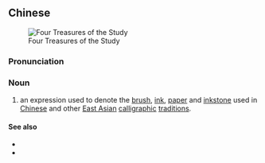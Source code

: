 {{also|文房四宝}}
==Chinese==
{{zh-forms|s=文房四宝|type=211}}
[[Image:WenfangSibao.jpg|thumb|Four Treasures of the Study]]

===Pronunciation===
{{zh-pron
|m=wénfángsìbǎo
|cat=n
}}

===Noun===
{{zh-noun}}

# {{lb|zh|idiomatic}} an expression used to denote the [[brush]], [[ink]], [[paper]] and [[inkstone]] used in [[Chinese]] and other [[East Asian]] [[calligraphic]] [[tradition]]s.

====See also====
* {{pedialite|lang=zh}}
* {{pedialite|Four Treasures of the Study}}